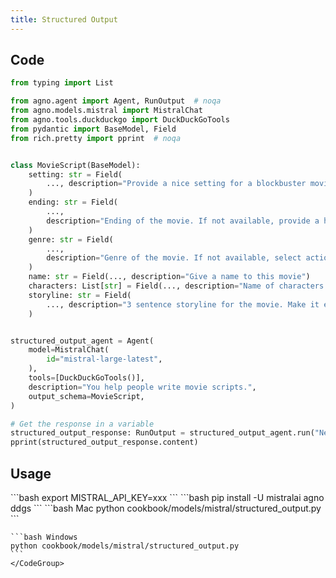 ```yaml
---
title: Structured Output
---
```


## Code

```python cookbook/models/mistral/structured_output.py
from typing import List

from agno.agent import Agent, RunOutput  # noqa
from agno.models.mistral import MistralChat
from agno.tools.duckduckgo import DuckDuckGoTools
from pydantic import BaseModel, Field
from rich.pretty import pprint  # noqa


class MovieScript(BaseModel):
    setting: str = Field(
        ..., description="Provide a nice setting for a blockbuster movie."
    )
    ending: str = Field(
        ...,
        description="Ending of the movie. If not available, provide a happy ending.",
    )
    genre: str = Field(
        ...,
        description="Genre of the movie. If not available, select action, thriller or romantic comedy.",
    )
    name: str = Field(..., description="Give a name to this movie")
    characters: List[str] = Field(..., description="Name of characters for this movie.")
    storyline: str = Field(
        ..., description="3 sentence storyline for the movie. Make it exciting!"
    )


structured_output_agent = Agent(
    model=MistralChat(
        id="mistral-large-latest",
    ),
    tools=[DuckDuckGoTools()],
    description="You help people write movie scripts.",
    output_schema=MovieScript,
)

# Get the response in a variable
structured_output_response: RunOutput = structured_output_agent.run("New York")
pprint(structured_output_response.content)

```

## Usage

<Steps>
  <Snippet file="create-venv-step.mdx" />

  <Step title="Set your API key">
    ```bash
    export MISTRAL_API_KEY=xxx
    ```
  </Step>

  <Step title="Install libraries">
    ```bash
    pip install -U mistralai agno ddgs
    ```
  </Step>

  <Step title="Run Agent">
    <CodeGroup>
    ```bash Mac
    python cookbook/models/mistral/structured_output.py
    ```

    ```bash Windows
    python cookbook/models/mistral/structured_output.py
    ```
    </CodeGroup>
  </Step>
</Steps>

